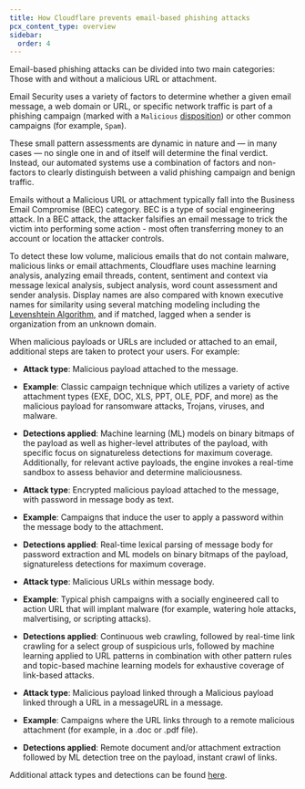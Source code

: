 ```yaml
---
title: How Cloudflare prevents email-based phishing attacks
pcx_content_type: overview
sidebar:
  order: 4
---
```


Email-based phishing attacks can be divided into two main categories: Those with and without a malicious URL or attachment.

Email Security uses a variety of factors to determine whether a given email message, a web domain or URL, or specific network traffic is part of a phishing campaign (marked with a `Malicious` [disposition](/cloudflare-one/email-security/reference/dispositions-and-attributes/#dispositions)) or other common campaigns (for example, `Spam`).

These small pattern assessments are dynamic in nature and — in many cases — no single one in and of itself will determine the final verdict. Instead, our automated systems use a combination of factors and non-factors to clearly distinguish between a valid phishing campaign and benign traffic.

Emails without a Malicious URL or attachment typically fall into the Business Email Compromise (BEC) category. BEC is a type of social engineering attack. In a BEC attack, the attacker falsifies an email message to trick the victim into performing some action - most often transferring money to an account or location the attacker controls.

To detect these low volume, malicious emails that do not contain malware, malicious links or email attachments, Cloudflare uses machine learning analysis, analyzing email threads, content, sentiment and context via message lexical analysis, subject analysis, word count assessment and sender analysis. Display names are also compared with known executive names for similarity using several matching modeling including the [Levenshtein Algorithm](https://en.wikipedia.org/wiki/Levenshtein_distance), and if matched, lagged when a sender is organization from an unknown domain.

When malicious payloads or URLs are included or attached to an email, additional steps are taken to protect your users. For example:

- **Attack type**:  Malicious payload attached to the message.
- **Example**: Classic campaign technique which utilizes a variety of active attachment types (EXE, DOC, XLS, PPT, OLE, PDF, and more) as the malicious payload for ransomware attacks, Trojans, viruses, and malware.
- **Detections applied**: Machine learning (ML) models on binary bitmaps of the payload as well as higher-level attributes of the payload, with specific focus on signatureless detections for maximum coverage. Additionally, for relevant active payloads, the engine invokes a real-time sandbox to assess behavior and determine maliciousness.

- **Attack type**: Encrypted malicious payload attached to the message, with password in message body as text.
- **Example**: Campaigns that induce the user to apply a password within the message body to the attachment.
- **Detections applied**: Real-time lexical parsing of message body for password extraction and ML models on binary bitmaps of the payload, signatureless detections for maximum coverage.

- **Attack type**: Malicious URLs within message body.
- **Example**: Typical phish campaigns with a socially engineered call to action URL that will implant malware (for example, watering hole attacks, malvertising, or scripting attacks).
- **Detections applied**: Continuous web crawling, followed by real-time link crawling for a select group of suspicious urls, followed by machine learning applied to URL patterns in combination with other pattern rules and topic-based machine learning models for exhaustive coverage of link-based attacks.

- **Attack type**: Malicious payload linked through a Malicious payload linked through a URL in a messageURL in a message.
- **Example**: Campaigns where the URL links through to a remote malicious attachment (for example, in a .doc or .pdf file).
- **Detections applied**: Remote document and/or attachment extraction followed by ML detection tree on the payload, instant crawl of links.

Additional attack types and detections can be found [here](/cloudflare-one/email-security/reference/how-es-detects-phish/).